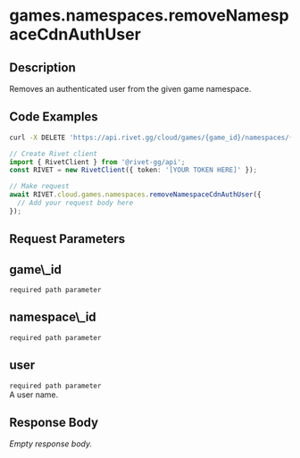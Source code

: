 
# games.namespaces.removeNamespaceCdnAuthUser

## Description

Removes an authenticated user from the given game namespace.

## Code Examples

<CodeGroup title='Request' tag='DELETE' label='https://api.rivet.gg/cloud/games/{game_id}/namespaces/{namespace_id}/auth-user/{user}'>

```bash {{ "title": "cURL" }}
curl -X DELETE 'https://api.rivet.gg/cloud/games/{game_id}/namespaces/{namespace_id}/auth-user/{user}'
```

```ts
// Create Rivet client
import { RivetClient } from '@rivet-gg/api';
const RIVET = new RivetClient({ token: '[YOUR TOKEN HERE]' });

// Make request
await RIVET.cloud.games.namespaces.removeNamespaceCdnAuthUser({
  // Add your request body here
});
```

</CodeGroup>

## Request Parameters

<div className="property ml-4">
<div className="flex flex-row items-center my-2">
<h2 className="text-lg font-bold text-cream-50 m-0">game\_id</h2><code className="m-0 ml-4 pb-0 pt-0.5 text-cream-500"><span className="font-normal text-cream-600">required</span> path parameter</code>
</div>

</div>
<div className="property ml-4">
<div className="flex flex-row items-center my-2">
<h2 className="text-lg font-bold text-cream-50 m-0">namespace\_id</h2><code className="m-0 ml-4 pb-0 pt-0.5 text-cream-500"><span className="font-normal text-cream-600">required</span> path parameter</code>
</div>

</div>
<div className="property ml-4">
<div className="flex flex-row items-center my-2">
<h2 className="text-lg font-bold text-cream-50 m-0">user</h2><code className="m-0 ml-4 pb-0 pt-0.5 text-cream-500"><span className="font-normal text-cream-600">required</span> path parameter</code>
</div>
<div className="description pl-2">
A user name.
</div>

</div>

## Response Body

_Empty response body._
